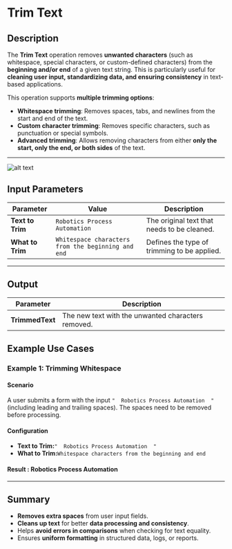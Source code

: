 # **Trim Text**

## **Description**

The **Trim Text** operation removes **unwanted characters** (such as whitespace, special characters, or custom-defined characters) from the **beginning and/or end** of a given text string. This is particularly useful for **cleaning user input, standardizing data, and ensuring consistency** in text-based applications.

This operation supports **multiple trimming options**:

- **Whitespace trimming**: Removes spaces, tabs, and newlines from the start and end of the text.
- **Custom character trimming**: Removes specific characters, such as punctuation or special symbols.
- **Advanced trimming**: Allows removing characters from either **only the start, only the end, or both sides** of the text.

---

 ![alt text](../assets/text-action/trim-text.png)

## **Input Parameters**

| Parameter         | Value                                            | Description |
|------------------|------------------------------------------------|-------------|
| **Text to Trim** | `Robotics Process Automation`                   | The original text that needs to be cleaned. |
| **What to Trim** | `Whitespace characters from the beginning and end` | Defines the type of trimming to be applied. |

---

## **Output**

| Parameter      | Description |
|---------------|-------------|
| **TrimmedText** | The new text with the unwanted characters removed. |

## **Example Use Cases**

### **Example 1: Trimming Whitespace**

#### **Scenario**

A user submits a form with the input `"  Robotics Process Automation  "` (including leading and trailing spaces). The spaces need to be removed before processing.

#### **Configuration**

- **Text to Trim:**`"  Robotics Process Automation  "`
- **What to Trim:**`Whitespace characters from the beginning and end`

#### **Result :** Robotics Process Automation

---

## **Summary**

- **Removes extra spaces** from user input fields.
- **Cleans up text** for better **data processing and consistency**.
- Helps **avoid errors in comparisons** when checking for text equality.
- Ensures **uniform formatting** in structured data, logs, or reports.